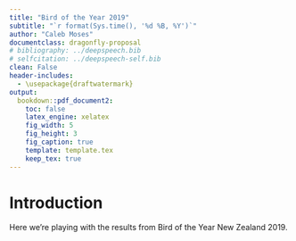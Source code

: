 ```yaml
---
title: "Bird of the Year 2019"
subtitle: "`r format(Sys.time(), '%d %B, %Y')`"
author: "Caleb Moses"
documentclass: dragonfly-proposal
# bibliography: ../deepspeech.bib
# selfcitation: ../deepspeech-self.bib
clean: False
header-includes:
  - \usepackage{draftwatermark}
output:
  bookdown::pdf_document2:
    toc: false
    latex_engine: xelatex
    fig_width: 5
    fig_height: 3
    fig_caption: true
    template: template.tex
    keep_tex: true
---
```


# Introduction

Here we're playing with the results from Bird of the Year New Zealand 2019.
